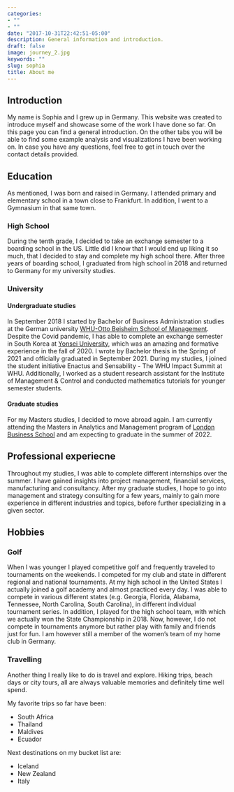 ```yaml
---
categories:
- ""
- ""
date: "2017-10-31T22:42:51-05:00"
description: General information and introduction.
draft: false
image: journey_2.jpg
keywords: ""
slug: sophia
title: About me
---
```



## Introduction
My name is Sophia and I grew up in Germany. This website was created to introduce myself and showcase some of the work I have done so far. On this page you can find a general introduction. On the other tabs you will be able to find some example analysis and visualizations I have been working on. In case you have any questions, feel free to get in touch over the contact details provided. 

## Education 
As mentioned, I was born and raised in Germany. I attended primary and elementary school in a town close to Frankfurt. In addition, I went to a Gymnasium in that same town.

### High School
During the tenth grade, I decided to take an exchange semester to a boarding school in the US. Little did I know that I would end up liking it so much, that I decided to stay and complete my high school there. After three years of boarding school, I graduated from high school in 2018 and returned to Germany for my university studies. 

### University 

#### Undergraduate studies 
In September 2018 I started by Bachelor of Business Administration studies at the German university [WHU-Otto Beisheim School of Management](https://www.whu.edu/en/). Despite the Covid pandemic, I has able to complete an exchange semester in South Korea at [Yonsei University](https://www.yonsei.ac.kr/en_sc/index.jsp), which was an amazing and formative experience in the fall of 2020. I wrote by Bachelor thesis in the Spring of 2021 and officially graduated in September 2021. 
During my studies, I joined the student initiative Enactus and Sensability - The WHU Impact Summit at WHU. Additionally, I worked as a student research assistant for the Institute of Management & Control and conducted mathematics tutorials for younger semester students. 

#### Graduate studies
For my Masters studies, I decided to move abroad again. I am currently attending the Masters in Analytics and Management program of [London Business School](https://www.london.edu/) and am expecting to graduate in the summer of 2022. 

## Professional experiecne 
Throughout my studies, I was able to complete different internships over the summer. I have gained insights into project management, financial services, manufacturing and consultancy. After my graduate studies, I hope to go into management and strategy consulting for a few years, mainly to gain more experience in different industries and topics, before further specializing in a given sector. 

## Hobbies

### Golf 
When I was younger I played competitive golf and frequently traveled to tournaments on the weekends. I competed for my club and state in different regional and national tournaments. At my high school in the United States I actually joined a golf academy and almost practiced every day. I was able to compete in various different states (e.g. Georgia, Florida, Alabama, Tennessee, North Carolina, South Carolina), in different individual tournament series. In addition, I played for the high school team, with which we actually won the State Championship in 2018. 
Now, however, I do not compete in tournaments anymore but rather play with family and friends just for fun. I am however still a member of the women's team of my home club in Germany. 

### Travelling 
Another thing I really like to do is travel and explore. Hiking trips, beach days or city tours, all are always valuable memories and definitely time well spend. 

My favorite trips so far have been: 

* South Africa
* Thailand
* Maldives 
* Ecuador 

Next destinations on my bucket list are: 

* Iceland
* New Zealand
* Italy 



